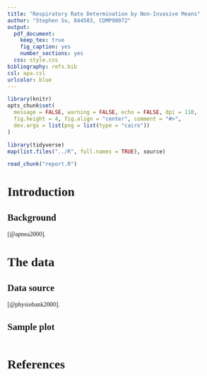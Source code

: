 ```yaml
---
title: "Respiratory Rate Determination by Non-Invasive Means"
author: "Stephen Su, 844503, COMP90072"
output:
  pdf_document:
    keep_tex: true
    fig_caption: yes
    number_sections: yes
  css: style.css
bibliography: refs.bib
csl: apa.csl
urlcolor: blue
---
```


<style type="text/css">

body {
  font-family: serif;
  text-align: justify;
}

</style>

```r
library(knitr)
opts_chunk$set(
  message = FALSE, warning = FALSE, echo = FALSE, dpi = 110,
  fig.height = 4, fig.align = "center", comment = "#>",
  dev.args = list(png = list(type = "cairo"))
)
```

```r
library(tidyverse)
map(list.files("../R", full.names = TRUE), source)
```

```r
read_chunk("report.R")
```

# Introduction

## Background

[@apnea2000].

# The data

## Data source

[@physiobank2000].

## Sample plot

```r
```

\newpage

# References

